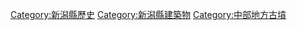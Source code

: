 [[Category:新潟縣歷史|Category:新潟縣歷史]]
[[Category:新潟縣建築物|Category:新潟縣建築物]]
[[Category:中部地方古墳|Category:中部地方古墳]]